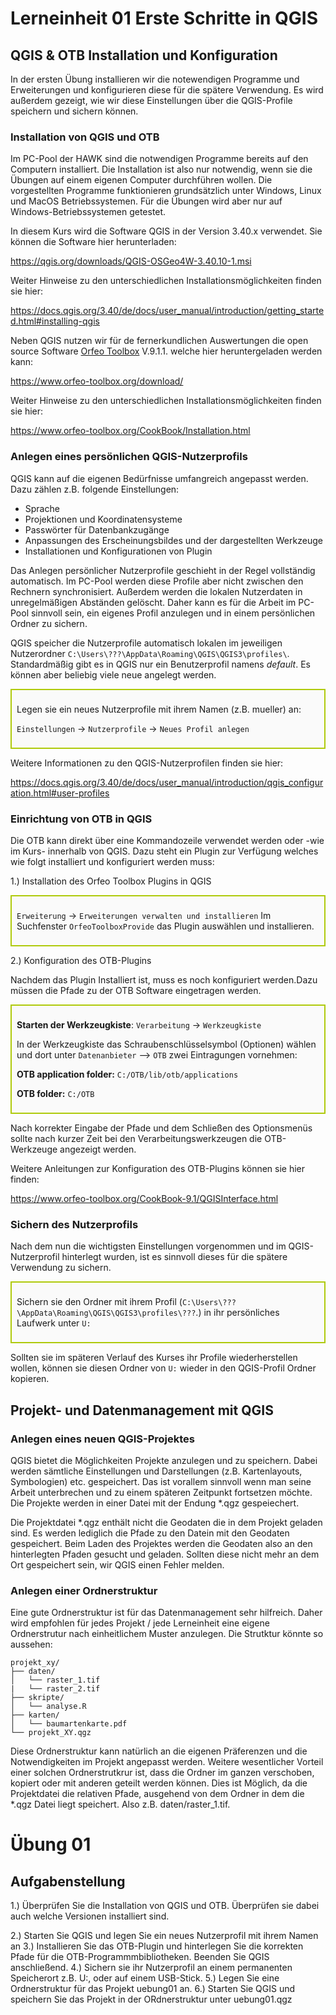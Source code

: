 # Lerneinheit 01 Erste Schritte in  QGIS
## QGIS & OTB Installation und Konfiguration

In der ersten Übung installieren wir die notewendigen Programme und 
Erweiterungen und konfigurieren diese für die spätere Verwendung. Es wird
außerdem gezeigt, wie wir diese Einstellungen über die QGIS-Profile speichern
und sichern können. 

### Installation von QGIS und OTB
::: {.callout-note}

Im PC-Pool der HAWK sind die notwendigen Programme bereits auf den Computern
installiert. Die Installation ist also nur notwendig, wenn sie die Übungen auf
einem eigenen Computer durchführen wollen. Die vorgestellten Programme 
funktionieren grundsätzlich unter Windows, Linux und MacOS Betriebssystemen.
Für die Übungen wird aber nur auf Windows-Betriebssystemen getestet. 
:::

In diesem Kurs wird die Software QGIS in der Version 3.40.x verwendet. Sie
können die Software hier herunterladen:

<https://qgis.org/downloads/QGIS-OSGeo4W-3.40.10-1.msi>

Weiter Hinweise zu den unterschiedlichen Installationsmöglichkeiten finden sie 
hier: 

<https://docs.qgis.org/3.40/de/docs/user_manual/introduction/getting_started.html#installing-qgis>

Neben QGIS nutzen wir für de fernerkundlichen Auswertungen die open source 
Software [Orfeo Toolbox](https://www.orfeo-toolbox.org/) V.9.1.1. welche hier
heruntergeladen werden kann:

<https://www.orfeo-toolbox.org/download/>

Weiter Hinweise zu den unterschiedlichen Installationsmöglichkeiten finden sie 
hier:

<https://www.orfeo-toolbox.org/CookBook/Installation.html>


### Anlegen eines persönlichen QGIS-Nutzerprofils
QGIS kann auf die eigenen Bedürfnisse umfangreich angepasst werden. Dazu zählen
z.B. folgende Einstellungen:

* Sprache
* Projektionen und Koordinatensysteme
* Passwörter für Datenbankzugänge
* Anpassungen des Erscheinungsbildes und der dargestellten Werkzeuge
* Installationen und Konfigurationen von Plugin

::: {.callout-note}

Das Anlegen persönlicher Nutzerprofile geschieht in der Regel vollständig 
automatisch. Im PC-Pool werden diese Profile aber nicht zwischen den Rechnern
synchronisiert. Außerdem werden die lokalen Nutzerdaten in unregelmäßigen
Abständen gelöscht. Daher kann es für die Arbeit im PC-Pool sinnvoll sein, ein
eigenes Profil anzulegen und in einem persönlichen Ordner zu sichern. 
:::

QGIS speicher die Nutzerprofile automatisch lokalen im jeweiligen Nutzerordner ```C:\Users\???\AppData\Roaming\QGIS\QGIS3\profiles\```. Standardmäßig gibt es 
in QGIS nur ein Benutzerprofil namens *default*. Es können aber beliebig viele
neue angelegt werden. 

::: {style="border: 2px solid #afca0b; background-color: #fafafa; padding: 8px;"}

Legen sie ein neues Nutzerprofile mit ihrem Namen (z.B. mueller) an:

`Einstellungen` → `Nutzerprofile` → `Neues Profil anlegen`
:::

Weitere Informationen zu den QGIS-Nutzerprofilen finden sie hier:

<https://docs.qgis.org/3.40/de/docs/user_manual/introduction/qgis_configuration.html#user-profiles>

### Einrichtung von OTB in QGIS

Die OTB kann direkt über eine Kommandozeile verwendet werden oder -wie im Kurs- 
innerhalb von QGIS. Dazu steht ein Plugin zur Verfügung welches wie folgt 
installiert und konfiguriert werden muss:

1.) Installation des Orfeo Toolbox Plugins in QGIS

::: {style="border: 2px solid #afca0b; background-color: #fafafa; padding: 8px;"}
`Erweiterung` → `Erweiterungen verwalten und installieren`
Im Suchfenster `OrfeoToolboxProvide` das Plugin auswählen und installieren. 
:::


2.) Konfiguration des OTB-Plugins

Nachdem das Plugin Installiert ist, muss es noch konfiguriert werden.Dazu müssen
die Pfade zu der OTB Software eingetragen werden.

::: {style="border: 2px solid #afca0b; background-color: #fafafa; padding: 8px;"}
**Starten der Werkzeugkiste**: `Verarbeitung` → `Werkzeugkiste` 

In der Werkzeugkiste das Schraubenschlüsselsymbol (Optionen) wählen und dort 
unter `Datenanbieter` --> `OTB` zwei Eintragungen vornehmen:

**OTB application folder:** `C:/OTB/lib/otb/applications`

**OTB folder:** `C:/OTB`
:::

Nach korrekter Eingabe der Pfade und dem Schließen des Optionsmenüs sollte nach
kurzer Zeit bei den Verarbeitungswerkzeugen die OTB-Werkzeuge angezeigt werden. 

Weitere Anleitungen zur Konfiguration des OTB-Plugins können sie hier finden:

<https://www.orfeo-toolbox.org/CookBook-9.1/QGISInterface.html>

### Sichern des Nutzerprofils

Nach dem nun die wichtigsten Einstellungen vorgenommen und im QGIS-Nutzerprofil
hinterlegt wurden, ist es sinnvoll dieses für die spätere Verwendung zu sichern. 

::: {style="border: 2px solid #afca0b; background-color: #fafafa; padding: 8px;"}

Sichern sie den Ordner mit ihrem Profil 
(```C:\Users\???\AppData\Roaming\QGIS\QGIS3\profiles\???```.) in ihr 
persönliches Laufwerk unter `U:`
:::

Sollten sie im späteren Verlauf des Kurses ihr Profile wiederherstellen wollen,
können sie diesen Ordner von `U:` wieder in den QGIS-Profil Ordner kopieren. 

## Projekt- und Datenmanagement mit QGIS
### Anlegen eines neuen QGIS-Projektes

QGIS bietet die Möglichkeiten Projekte anzulegen und zu speichern. Dabei werden
sämtliche Einstellungen und Darstellungen (z.B. Kartenlayouts, Symbologien) etc.
gespeichert. Das ist vorallem sinnvoll wenn man seine Arbeit unterbrechen und zu
einem späteren Zeitpunkt fortsetzen möchte. Die Projekte werden in einer Datei 
mit der Endung *.qgz gespeiechert. 

::: {.callout-warning}

Die Projektdatei *.qgz enthält nicht die Geodaten die in dem Projekt geladen 
sind. Es werden lediglich die Pfade zu den Datein mit den Geodaten gespeichert. 
Beim Laden des Projektes werden die Geodaten also an den hinterlegten Pfaden
gesucht und geladen. Sollten diese nicht mehr an dem Ort gespeichert sein, wir
QGIS einen Fehler melden. 

:::

### Anlegen einer Ordnerstruktur

Eine gute Ordnerstruktur ist für das Datenmanagement sehr hilfreich. Daher wird
empfohlen für jedes Projekt / jede Lerneinheit eine eigene Ordnerstrutur nach
einheitlichem Muster anzulegen. Die Strutktur könnte so aussehen:

```plaintext
projekt_xy/
├── daten/
│   └── raster_1.tif
|   └── raster_2.tif
├── skripte/
│   └── analyse.R
├── karten/
│   └── baumartenkarte.pdf
└── projekt_XY.qgz
```
Diese Ordnerstruktur kann natürlich an die eigenen Präferenzen und die 
Notwendigkeiten im Projekt angepasst werden. Weitere wesentlicher Vorteil einer
solchen Ordnerstrutkrur ist, dass die Ordner im ganzen verschoben, kopiert oder
mit anderen geteilt werden können. Dies ist Möglich, da die Projektdatei die
relativen Pfade, ausgehend von dem Ordner in dem die *.qgz Datei liegt speichert.
Also z.B. daten/raster_1.tif. 

# Übung 01
## Aufgabenstellung

1.) Überprüfen Sie die Installation von QGIS und OTB. Überprüfen sie dabei auch
welche Versionen installiert sind. 

2.) Starten Sie QGIS und legen Sie ein neues Nutzerprofil mit ihrem Namen an
3.) Installieren Sie das OTB-Plugin und hinterlegen Sie die korrekten Pfade für
die OTB-Programmmbibliotheken. Beenden Sie QGIS anschließend.
4.) Sichern sie ihr Nutzerprofil an einem permanenten Speicherort z.B. U:\, 
oder auf einem USB-Stick.
5.) Legen Sie eine Ordnerstruktur für das Projekt uebung01 an. 
6.) Starten Sie QGIS und speichern Sie das Projekt in der ORdnerstruktur unter
uebung01.qgz
